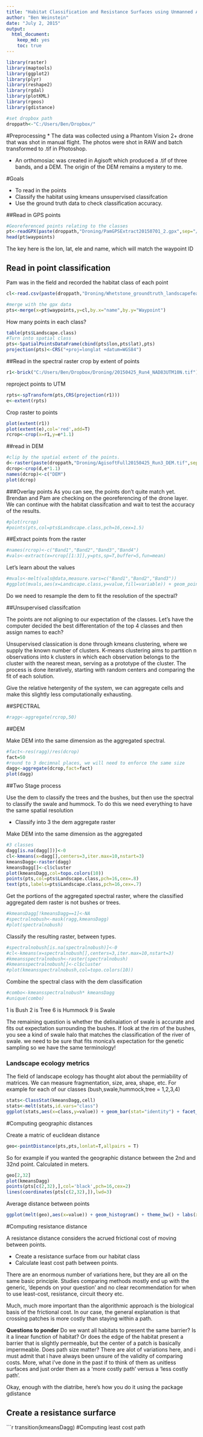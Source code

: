```yaml
---
title: "Habitat Classification and Resistance Surfaces using Unmanned Aerial Vehicles"
author: "Ben Weinstein"
date: "July 2, 2015"
output:
  html_document:
    keep_md: yes
    toc: true
---
```


```r
library(raster)
library(maptools)
library(ggplot2)
library(plyr)
library(reshape2)
library(rgdal)
library(plotKML)
library(rgeos)
library(gdistance)

#set dropbox path
droppath<-"C:/Users/Ben/Dropbox/"
```

#Preprocessing
* The data was collected using a Phantom Vision 2+ drone that was shot in manual flight. The photos were shot in RAW and batch transformed to .tif in Photoshop.

* An orthomosiac was created in Agisoft which produced a .tif of three bands, and a DEM. The origin of the DEM remains a mystery to me.

#Goals

* To read in the points
* Classify the habitat using kmeans unsupervised classifcation
* Use the ground truth data to check classification accuracy.

##Read in GPS points

```r
#Georeferenced points relating to the classes
pt<-readGPX(paste(droppath,"Droning/PamGPSExtract20150701_2.gpx",sep="/"))
head(pt$waypoints)
```

The key here is the lon, lat, ele and name, which will match the waypoint ID

## Read in point classification

Pam was in the field and recorded the habitat class of each point

```r
cl<-read.csv(paste(droppath,"Droning/Whetstone_groundtruth_landscapefeatures3.csv",sep="/"))

#merge with the gpx data
pts<-merge(x=pt$waypoints,y=cl,by.x="name",by.y="Waypoint")
```

How many points in each class?

```r
table(pts$Landscape.class)
#Turn into spatial class
pts<-SpatialPointsDataFrame(cbind(pts$lon,pts$lat),pts)
projection(pts)<-CRS("+proj=longlat +datum=WGS84")
```

##Read in the spectral raster 
crop by extent of points
```r
r1<-brick("C:/Users/Ben/Dropbox/Droning/20150425_Run4_NAD83UTM10N.tif")
```

reproject points to UTM
```r
rpts<-spTransform(pts,CRS(projection(r1)))
e<-extent(rpts)
```

Crop raster to points
```r
plot(extent(r1))
plot(extent(e),col='red',add=T)
rcrop<-crop(x=r1,y=e*1.1)
```

##read in DEM

```r
#clip by the spatial extent of the points.
d<-raster(paste(droppath,"Droning/AgisoftFull20150425_Run3_DEM.tif",sep="/"))
dcrop<-crop(d,e*1.1)
names(dcrop)<-c("DEM")
plot(dcrop)
```

###Overlay points 
As you can see, the points don't quite match yet. Brendan and Pam are checking on the georeferencing of the drone layer. We can continue with the habitat classifcation and wait to test the accuracy of the results.

```r
#plot(rcrop)
#points(pts,col=pts$Landscape.class,pch=16,cex=1.5)
```

##Extract points from the raster

```r
#names(rcrop)<-c("Band1","Band2","Band3","Band4")
#vals<-extract(x=rcrop[[1:3]],y=pts,sp=T,buffer=5,fun=mean)
```

Let's learn about the values

```r
#mvals<-melt(vals@data,measure.vars=c("Band1","Band2","Band3"))
#ggplot(mvals,aes(x=Landscape.class,y=value,fill=variable)) + geom_point() + theme_bw()
```

Do we need to resample the dem to fit the resolution of the spectral?

##Unsupervised classifcation

The points are not aligning to our expectation of the classes. Let's have the computer decided the best differentation of the top 4 classes and then assign names to each?

Unsupervised classication is done through kmeans clustering, where we supply the known number of clusters. K-means clustering aims to partition n observations into k clusters in which each observation belongs to the cluster with the nearest mean, serving as a prototype of the cluster. The process is done iteratively, starting with random centers and comparing the fit of each solution.

Give the relative hetergenity of the system, we can aggregate cells and make this slightly less computationally exhausting. 

##SPECTRAL
```r
#ragg<-aggregate(rcrop,50)
```

##DEM

Make DEM into the same dimension as the aggregated spectral.

```r
#fact<-res(ragg)/res(dcrop)
fact=50
#round to 3 decimnal places, we will need to enforce the same size
dagg<-aggregate(dcrop,fact=fact)
plot(dagg)
```

##Two Stage process

Use the dem to classify the trees and the bushes, but then use the spectral to classify the swale and hummock. To do this we need everything to have the same spatial resolution

* Classify into 3 the dem aggregate raster

Make DEM into the same dimension as the aggregated

```r
#3 classes
dagg[is.na(dagg[])]<-0
cl<-kmeans(x=dagg[],centers=3,iter.max=10,nstart=3)
kmeansDagg<-raster(dagg)
kmeansDagg[]<-cl$cluster
plot(kmeansDagg,col=topo.colors(10))
points(pts,col=pts$Landscape.class,pch=16,cex=.8)
text(pts,labels=pts$Landscape.class,pch=16,cex=.7)
```

Get the portions of the aggregated spectral raster, where the classified aggregated dem raster is not bushes or trees.

```r
#kmeansDagg[!kmeansDagg==1]<-NA
#spectralnobush<-mask(ragg,kmeansDagg)
#plot(spectralnobush)
```

Classify the resulting raster, between types.

```r
#spectralnobush[is.na(spectralnobush)]<-0
#cl<-kmeans(x=spectralnobush[],centers=3,iter.max=10,nstart=3)
#kmeansspectralnobush<-raster(spectralnobush)
#kmeansspectralnobush[]<-cl$cluster
#plot(kmeansspectralnobush,col=topo.colors(10))
```

Combine the spectral class with the dem classification

```r
#combo<-kmeansspectralnobush* kmeansDagg
#unique(combo)
```

1 is Bush
2 is Tree
6 is Hummock
9 is Swale

The remaining question is whether the delinaiation of swale is accurate and fits out expectation surrounding the bushes. If look at the rim of the bushes, you see a kind of swale halo that matches the classification of the river of swale. we need to be sure that fits monica's expectation for the genetic sampling so we have the same terminology!

### Landscape ecology metrics

The field of landscape ecology has thought alot about the permiability of matrices.
We can measure fragmentation, size, area, shape, etc. For example for each of our classes (bush,swale,hummock,tree = 1,2,3,4)

```r
stats<-ClassStat(kmeansDagg,cell)
stats<-melt(stats,id.vars="class")
ggplot(stats,aes(x=class,y=value)) + geom_bar(stat="identity") + facet_wrap(~variable,scales="free",ncol=4)
```

#Computing geographic distances

Create a matric of euclidean distance

```r
geo<-pointDistance(pts,pts,lonlat=T,allpairs = T)
```

So for example if you wanted the geographic distance between the 2nd and 32nd point. Calculated in meters.

```r
geo[2,32]
plot(kmeansDagg)
points(pts[c(2,32),],col='black',pch=16,cex=2)
lines(coordinates(pts[c(2,32),]),lwd=3)
```

Average distance between points

```r
ggplot(melt(geo),aes(x=value)) + geom_histogram() + theme_bw() + labs(x="Distance between points")
```

#Computing resistance distance

A resistance distance considers the acrued frictional cost of moving between points. 

* Create a resistance surface from our habitat class
* Calculate least cost path between points.

There are an enormous number of variations here, but they are all on the same basic principle. Studies comparing methods mostly end up with the generic, 'depends on your question' and no clear recommendation for when to use least-cost, resistance, circuit theory etc. 

Much, much more important than the algorithmic approach is the biological basis of the frictional cost. In our case, the general explanation is that crossing patches is more costly than staying within a path. 

**Questions to ponder**
Do we want all habitats to present the same barrier? Is it a linear function of habitat? Or does the edge of the habitat present a barrier that is slightly permeable, but the center of a patch is basically impermeable. Does path size matter? There are alot of variations here, and i must admit that i have always been unsure of the validity of comparing costs. More, what i've done in the past if to think of them as unitless surfaces and just order them as a 'more costly path' versus a 'less costly path'. 

Okay, enough with the diatribe, here's how you do it using the package gdistance

## Create a resistance surfarce

```r
transition(kmeansDagg)
#Computing least cost path
